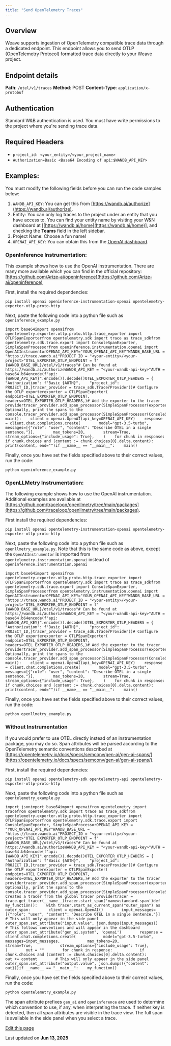 ```yaml
---
title: "Send OpenTelemetry Traces"
---
```


## Overview[​](/guides/tracking/otel#overview "Direct link to Overview")

Weave supports ingestion of OpenTelemetry compatible trace data through a dedicated endpoint. This endpoint allows you to send OTLP (OpenTelemetry Protocol) formatted trace data directly to your Weave project.

## Endpoint details[​](/guides/tracking/otel#endpoint-details "Direct link to Endpoint details")

**Path**: `/otel/v1/traces` **Method**: POST **Content-Type**: `application/x-protobuf`

## Authentication[​](/guides/tracking/otel#authentication "Direct link to Authentication")

Standard W\&B authentication is used. You must have write permissions to the project where you're sending trace data.

## Required Headers[​](/guides/tracking/otel#required-headers "Direct link to Required Headers")

* `project_id: <your_entity>/<your_project_name>`
* `Authorization=Basic <Base64 Encoding of api:$WANDB_API_KEY>`

## Examples:[​](/guides/tracking/otel#examples "Direct link to Examples:")

You must modify the following fields before you can run the code samples below:

1. `WANDB_API_KEY`: You can get this from [https://wandb.ai/authorize](https://wandb.ai/authorize).
2. Entity: You can only log traces to the project under an entity that you have access to. You can find your entity name by visiting your W\&N dashboard at \[[https://wandb.ai/home](https://wandb.ai/home)], and checking the **Teams** field in the left sidebar.
3. Project Name: Choose a fun name!
4. `OPENAI_API_KEY`: You can obtain this from the [OpenAI dashboard](https://platform.openai.com/api-keys).

### OpenInference Instrumentation:[​](/guides/tracking/otel#openinference-instrumentation "Direct link to OpenInference Instrumentation:")

This example shows how to use the OpenAI instrumentation. There are many more available which you can find in the official repository: [https://github.com/Arize-ai/openinference](https://github.com/Arize-ai/openinference)

First, install the required dependencies:

```
pip install openai openinference-instrumentation-openai opentelemetry-exporter-otlp-proto-http
```

Next, paste the following code into a python file such as `openinference_example.py`

```
import base64import openaifrom opentelemetry.exporter.otlp.proto.http.trace_exporter import OTLPSpanExporterfrom opentelemetry.sdk import trace as trace_sdkfrom opentelemetry.sdk.trace.export import ConsoleSpanExporter, SimpleSpanProcessorfrom openinference.instrumentation.openai import OpenAIInstrumentorOPENAI_API_KEY="YOUR_OPENAI_API_KEY"WANDB_BASE_URL = "https://trace.wandb.ai"PROJECT_ID = "<your-entity>/<your-project>"OTEL_EXPORTER_OTLP_ENDPOINT = f"{WANDB_BASE_URL}/otel/v1/traces"# Can be found at https://wandb.ai/authorizeWANDB_API_KEY = "<your-wandb-api-key>"AUTH = base64.b64encode(f"api:{WANDB_API_KEY}".encode()).decode()OTEL_EXPORTER_OTLP_HEADERS = {    "Authorization": f"Basic {AUTH}",    "project_id": PROJECT_ID,}tracer_provider = trace_sdk.TracerProvider()# Configure the OTLP exporterexporter = OTLPSpanExporter(    endpoint=OTEL_EXPORTER_OTLP_ENDPOINT,    headers=OTEL_EXPORTER_OTLP_HEADERS,)# Add the exporter to the tracer providertracer_provider.add_span_processor(SimpleSpanProcessor(exporter))# Optionally, print the spans to the console.tracer_provider.add_span_processor(SimpleSpanProcessor(ConsoleSpanExporter()))OpenAIInstrumentor().instrument(tracer_provider=tracer_provider)def main():    client = openai.OpenAI(api_key=OPENAI_API_KEY)    response = client.chat.completions.create(        model="gpt-3.5-turbo",        messages=[{"role": "user", "content": "Describe OTEL in a single sentence."}],        max_tokens=20,        stream=True,        stream_options={"include_usage": True},    )    for chunk in response:        if chunk.choices and (content := chunk.choices[0].delta.content):            print(content, end="")if __name__ == "__main__":    main()
```

Finally, once you have set the fields specified above to their correct values, run the code:

```
python openinference_example.py
```

### OpenLLMetry Instrumentation:[​](/guides/tracking/otel#openllmetry-instrumentation "Direct link to OpenLLMetry Instrumentation:")

The following example shows how to use the OpenAI instrumentation. Additional examples are available at [https://github.com/traceloop/openllmetry/tree/main/packages](https://github.com/traceloop/openllmetry/tree/main/packages).

First install the required dependencies:

```
pip install openai opentelemetry-instrumentation-openai opentelemetry-exporter-otlp-proto-http
```

Next, paste the following code into a python file such as `openllmetry_example.py`. Note that this is the same code as above, except the `OpenAIInstrumentor` is imported from `opentelemetry.instrumentation.openai` instead of `openinference.instrumentation.openai`

```
import base64import openaifrom opentelemetry.exporter.otlp.proto.http.trace_exporter import OTLPSpanExporterfrom opentelemetry.sdk import trace as trace_sdkfrom opentelemetry.sdk.trace.export import ConsoleSpanExporter, SimpleSpanProcessorfrom opentelemetry.instrumentation.openai import OpenAIInstrumentorOPENAI_API_KEY="YOUR_OPENAI_API_KEY"WANDB_BASE_URL = "https://trace.wandb.ai"PROJECT_ID = "<your-entity>/<your-project>"OTEL_EXPORTER_OTLP_ENDPOINT = f"{WANDB_BASE_URL}/otel/v1/traces"# Can be found at https://wandb.ai/authorizeWANDB_API_KEY = "<your-wandb-api-key>"AUTH = base64.b64encode(f"api:{WANDB_API_KEY}".encode()).decode()OTEL_EXPORTER_OTLP_HEADERS = {    "Authorization": f"Basic {AUTH}",    "project_id": PROJECT_ID,}tracer_provider = trace_sdk.TracerProvider()# Configure the OTLP exporterexporter = OTLPSpanExporter(    endpoint=OTEL_EXPORTER_OTLP_ENDPOINT,    headers=OTEL_EXPORTER_OTLP_HEADERS,)# Add the exporter to the tracer providertracer_provider.add_span_processor(SimpleSpanProcessor(exporter))# Optionally, print the spans to the console.tracer_provider.add_span_processor(SimpleSpanProcessor(ConsoleSpanExporter()))OpenAIInstrumentor().instrument(tracer_provider=tracer_provider)def main():    client = openai.OpenAI(api_key=OPENAI_API_KEY)    response = client.chat.completions.create(        model="gpt-3.5-turbo",        messages=[{"role": "user", "content": "Describe OTEL in a single sentence."}],        max_tokens=20,        stream=True,        stream_options={"include_usage": True},    )    for chunk in response:        if chunk.choices and (content := chunk.choices[0].delta.content):            print(content, end="")if __name__ == "__main__":    main()
```

Finally, once you have set the fields specified above to their correct values, run the code:

```
python openllmetry_example.py
```

### Without Instrumentation[​](/guides/tracking/otel#without-instrumentation "Direct link to Without Instrumentation")

If you would prefer to use OTEL directly instead of an instrumentation package, you may do so. Span attributes will be parsed according to the OpenTelemetry semantic conventions described at [https://opentelemetry.io/docs/specs/semconv/gen-ai/gen-ai-spans/](https://opentelemetry.io/docs/specs/semconv/gen-ai/gen-ai-spans/).

First, install the required dependencies:

```
pip install openai opentelemetry-sdk opentelemetry-api opentelemetry-exporter-otlp-proto-http
```

Next, paste the following code into a python file such as `opentelemetry_example.py`

```
import jsonimport base64import openaifrom opentelemetry import tracefrom opentelemetry.sdk import trace as trace_sdkfrom opentelemetry.exporter.otlp.proto.http.trace_exporter import OTLPSpanExporterfrom opentelemetry.sdk.trace.export import ConsoleSpanExporter, SimpleSpanProcessorOPENAI_API_KEY = "YOUR_OPENAI_API_KEY"WANDB_BASE_URL = "https://trace.wandb.ai"PROJECT_ID = "<your-entity>/<your-project>"OTEL_EXPORTER_OTLP_ENDPOINT = f"{WANDB_BASE_URL}/otel/v1/traces"# Can be found at https://wandb.ai/authorizeWANDB_API_KEY = "<your-wandb-api-key>"AUTH = base64.b64encode(f"api:{WANDB_API_KEY}".encode()).decode()OTEL_EXPORTER_OTLP_HEADERS = {    "Authorization": f"Basic {AUTH}",    "project_id": PROJECT_ID,}tracer_provider = trace_sdk.TracerProvider()# Configure the OTLP exporterexporter = OTLPSpanExporter(    endpoint=OTEL_EXPORTER_OTLP_ENDPOINT,    headers=OTEL_EXPORTER_OTLP_HEADERS,)# Add the exporter to the tracer providertracer_provider.add_span_processor(SimpleSpanProcessor(exporter))# Optionally, print the spans to the console.tracer_provider.add_span_processor(SimpleSpanProcessor(ConsoleSpanExporter()))trace.set_tracer_provider(tracer_provider)# Creates a tracer from the global tracer providertracer = trace.get_tracer(__name__)tracer.start_span('name=standard-span')def my_function():    with tracer.start_as_current_span("outer_span") as outer_span:        client = openai.OpenAI()        input_messages=[{"role": "user", "content": "Describe OTEL in a single sentence."}]        # This will only appear in the side panel        outer_span.set_attribute("input.value", json.dumps(input_messages))        # This follows conventions and will appear in the dashboard        outer_span.set_attribute("gen_ai.system", 'openai')        response = client.chat.completions.create(            model="gpt-3.5-turbo",            messages=input_messages,            max_tokens=20,            stream=True,            stream_options={"include_usage": True},        )        out = ""        for chunk in response:            if chunk.choices and (content := chunk.choices[0].delta.content):                out += content        # This will only appear in the side panel        outer_span.set_attribute("output.value", json.dumps({"content": out}))if __name__ == "__main__":    my_function()
```

Finally, once you have set the fields specified above to their correct values, run the code:

```
python opentelemetry_example.py
```

The span attribute prefixes `gen_ai` and `openinference` are used to determine which convention to use, if any, when interpreting the trace. If neither key is detected, then all span attributes are visible in the trace view. The full span is available in the side panel when you select a trace.

[Edit this page](https://github.com/wandb/weave/blob/master/docs/docs/guides/tracking/otel.md)

Last updated on **Jun 13, 2025**
